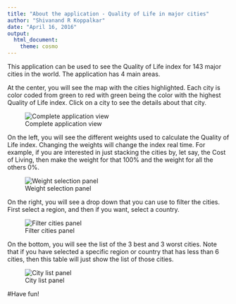 ---
title: "About the application - Quality of Life in major cities"
author: "Shivanand R Koppalkar"
date: "April 16, 2016"
output:
  html_document:
    theme: cosmo
---

This application can be used to see the Quality of Life index for 143 major cities in the world. The application has 4 main areas.
 
At the center, you will see the map with the cities highlighted. Each city is color coded from green to red with green being the color with the highest Quality of Life index. Click on a city to see the details about that city.

![Complete application view](1.jpg)



On the left, you will see the different weights used to calculate the Quality of Life index. Changing the weights will change the index real time. For example, if you are interested in just stacking the cities by, let say, the Cost of Living, then make the weight for that 100% and the weight for all the others 0%.

![Weight selection panel](2.jpg)



On the right, you will see a drop down that you can use to filter the cities. First select a region, and then if you want, select a country.

![Filter cities panel](3.jpg)



On the bottom, you will see the list of the 3 best and 3 worst cities. Note that if you have selected a specific region or country that has less than 6 cities, then this table will just show the list of those cities.

![City list panel](4.jpg)



#Have fun!
